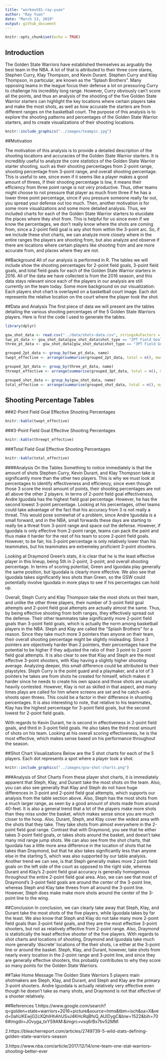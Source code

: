 ```yaml
---
title: "workout01-ray-yuan"
author: "Ray Yuan"
date: "March 13, 2019"
output: github_document
---
```


```r
knitr::opts_chunk$set(echo = TRUE)
```

## Introduction

The Golden State Warriors have established themselves as arguably the best team in the NBA. A lot of that is attributed to their three core stares, Stephen Curry, Klay Thompson, and Kevin Durant. Stephen Curry and Klay Thompson, in particular, are known as the "Splash Brothers". Many opposing teams in the league focus their defense a lot on pressuring Curry to challenge his incredibly long range. However, Curry obviously can't score all the points, and thus an analysis of the shooting of the five Golden State Warrior starters can highlight the key locations where certain players take and make the most shots, as well as how accurate the starters are from different ranges on the basketball court. The purpose of this analysis is to explore the shooting patterns and percentages of the Golden State Warrior starters, and to create visualizations of their shooting locations. 

```r
knitr::include_graphics("../images/teampic.jpg")
```

##Motivation

The motivation of this analysis is to provide a detailed description of the shooting locations and accuracies of the Golden State Warrior starters. It is incredibly useful to analyze the core statistics of the Golden State Warrior starter shooting, such as their shooting percentages from 2-point range, shooting percentage from 3-point range, and overall shooting percentage. This is useful to see, since even if it seems like a player makes a good amount of threes, if their shooting percentage is low, it means their efficiency from three point range is not very productive. Thus, other teams might choose to not pressure that player as much from three if he has a lower three point percentage, since if you pressure someone really far out, you spread your defense out too much. Then, another motivation is for some more visualizations and some more detailed analysis. Thus, we included charts for each of the Golden State Warrior starters to elucidate the places where they shot from. This is helpful for us since even if we know the percentages, we don't really know where the shots are coming from, since a 2-point field goal is any shot from within the 3-point arc. So, if we include these shot charts, we can analyze more closely where in the entire ranges the players are shooting from, but also analyze and observe if there are locations where certain players like shooting from and are more accurate from, and places where they are not. 

##Background
All of our analysis is performed in R. The tables we will include show the shooting percentages for 2-point field goals, 3-point field goals, and total field goals for each of the Golden State Warrior starters in 2016. All of the data we have collected is from the 2016 season, and this data stays relevant since each of the players in our analysis are still currently on the team today. Some more background on our visualization: Each players shot chart is overlayed on a basketball court image. Each dot represents the relative location on the court where the player took the shot. 

##Data and Analysis
The first piece of data we will present are the tables detailing the various shooting percentages of the 5 Golden State Warriors players. Here is first the code I used to generate the tables. 
```r
library(dplyr)
```

```r
gsw_shot_data <- read.csv("../data/shots-data.csv", stringsAsFactors = FALSE)
two_pt_data <- gsw_shot_data[gsw_shot_data$shot_type == "2PT Field Goal",]
three_pt_data <- gsw_shot_data[gsw_shot_data$shot_type == "3PT Field Goal",]

grouped_2pt_data <- group_by(two_pt_data, name)
twopt_effective <- arrange(summarise(grouped_2pt_data, total = n(), made = sum(shot_made_flag == "shot_yes"), percentage = made/total),desc(percentage))

grouped_3pt_data <- group_by(three_pt_data, name)
threept_effective <- arrange(summarise(grouped_3pt_data, total = n(), made = sum(shot_made_flag == "shot_yes"), percentage=made/total),desc(percentage))

grouped_shot_data <- group_by(gsw_shot_data, name)
total_effective <- arrange(summarise(grouped_shot_data, total = n(), made = sum(shot_made_flag == "shot_yes"), percentage =made/total),desc(percentage))
```
## Shooting Percentage Tables

###2-Point Field Goal Effective Shooting Percentages
```r
knitr::kable(twopt_effective)
```

###3-Point Field Goal Effective Shooting Percentages
```r
knitr::kable(threept_effective)
```

###Total Field Goal Effective Shooting Percentages
```r
knitr::kable(total_effective)
```

####Analysis On the Tables
Something to notice immediately is that the amount of shots Stephen Curry, Kevin Durant, and Klay Thompson take is significantly more than the other two players. This is why we must look at percentages to identify effectiveness and efficiency, since even though those 3 score the most amount of points, their shooting percentages are not all above the other 2 players. In terms of 2-point field goal effectiveness, Andre Iguodala has the highest field goal percentage. However, he has the second lowest 3-point percentage. Looking at his percentages, other teams could take advantage of the fact that his accuracy from 3 is not really a threat. This would pose somewhat of a problem, since Andre Iguodala is a small forward, and in the NBA, small forwards these days are starting to really be a threat from 3-point range and space out the defense. However, if Iguodala is only effective from 2-point range, teams can pack the paint and thus make it harder for the rest of his team to score 2-point field goals. However, to be fair, his 3-point percentage is only relatively lower than his teammates, but his teammates are extremeley proficient 3-point shooters. 

Looking at Draymond Green's stats, it is clear that he is the least effective player in this lineup, being 5th in 2-point, 3-point, and overall shooting percentage. In terms of scoring potential, Green and Iguodala play generally the same position, but Iguodala is clearly more effective. We also see that Iguodala takes significantly less shots than Green, so the GSW could potentially involve Iguodala in more plays to see if his percentages can hold up.

Overall, Steph Curry and Klay Thompson take the most shots on their team, and unlike the other three players, their number of 3-point field goal attempts and 2-point field goal attempts are actually almost the same. Thus, by being effective shooting from both ranges, they effectively spread out the defense. Their other teammates take significantly more 2-point field goals than 3-point field goals, which is actually the norm among basketball players in the NBA. Steph and Klay are called the "Splash Brothers" for a reason. Since they take much more 3 pointers than anyone on their team, their overall shooting percentage might be slightly misleading. Since 3 pointers are objectively harder than 2 pointers, their percentages have the potential to be higher if they adjusted the ratio of their 3 point to 2 point field goal attempts. It is also clear to see that Klay and Steph are the most effective 3-point shooters, with Klay having a slightly higher shooting average. Analyzing deeper, this small difference could be attributed to their playstyles. Steph Curry is the point guard and a playmaker, and a lot of 3 pointers he takes are from shots he created for himself, which makes it harder since he needs to create his own space and those shots are usually heavily contested. However, Klay is not as skilled in that aspect, and many times plays are called for him where screens are set and he catch-and-shoots open threes. This could be a factor in their difference in shooting percentages. It is also interesting to note, that relative to his teammates, Klay has the highest percentage for 3-point field goals, but the second lowest for 2-point field goals.

With regards to Kevin Durant, he is second in effectiveness in 2-point field goals, and third in 3-point field goals. He also takes the third most amount of shots on his team. Looking at his overall scoring effectiveness, he is the most effective, which makes sense based on his performance throughout the season.


##Shot Chart Visualizations
Below are the 5 shot charts for each of the 5 players. Each dot represents a spot where a player took a shot.

```r
knitr::include_graphics("../images/gsw-shot-charts.png")
```

###Analysis of Shot Charts
From these player shot charts, it is immediately apparent that Steph, Klay, and Durant take the most shots on the team. Also, you can also see generally that Klay and Steph do not have huge differences in 3-point and 2-point field goal attempts, which supports our analysis from the table section above. Also, Steph has the most shots from a much larger range, as seen by a good amount of shots made from around 40-feet. It is also a general trend that a lot of the players make more shots than they miss under the basket, which makes sense since you are much closer to the hoop. Also, Durant, Steph, and Klay cover the widest area with the shots that they take. They take shots from almost everywhere in the 2-point field goal range. Contrast that with Draymond, you see that he either takes 3-point field goals, or takes shots around the basket, and doesn't take many mid range jump shots. We can also see from the shot charts, that Iguodala has a little more area difference in the location of shots that he takes than Draymond, but that he also takes significantly less than anyone else in the starting 5, which was also supported by our table analysis. Another trend we can see, is that Steph generally makes more 2 point field goals on the left side of the court as opposed to the right side, whereas Durant and Klay's 2-point field goal accuracy is generally homogenous throughout the entire 2-point field goal area. Also, we can see that most of Draymond's 3-point field goals are around the center of the 3-point line, whereas Steph and Klay take threes from all around the 3-point line. However, Steph does make make more shots around the center of the 3-point line to the wing.


##Conclusion
In conclusion, we can clearly take away that Steph, Klay, and Durant take the most shots of the five players, while Iguodala takes by far the least. We also know that Steph and Klay do not take many more 2-point field goals than 3-point field goals, and they are the most effective 3-point shooters, but not as relatively effective from 2-point range. Also, Draymond is statistically the least effective shooter of the five players. With regards to shot charts and locations of shooting, Draymond and Iguodala take much more generally 'discrete' locations of the their shots, i.e either at the 3-point line or around the basket. Steph, Klay, and Durant, however, take shots from nearly every location in the 2-point range and 3-point line, and since they are generally effective shooters, this probably contributes to why they score so many points for the Golden State Warriors.

##Take Home Message
The Golden State Warriors 5 players main shotmakers are Steph, Klay, and Durant, and Steph and Klay are the primary 3-point shooters. Andre Iguodala is actually relatively very effective even though he doesn't take as many shots, and Draymond is not that effective of a shooter relatively.

##References
1.https://www.google.com/search?q=golden+state+warriors+2016+picture&source=lnms&tbm=isch&sa=X&ved=0ahUKEwjG2cXQhIHhAhUSvJ4KHcRqBfsQ_AUIDygC&biw=1522&bih=706#imgdii=JOvyga_txYS9AM:&imgrc=vxq6rBx7bv52MM:

2.https://bleacherreport.com/articles/2749739-5-wild-stats-defining-golden-state-warriors-season

3.https://www.nba.com/article/2017/12/14/one-team-one-stat-warriors-shooting-better-ever

